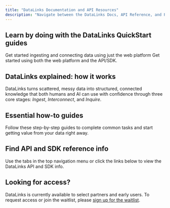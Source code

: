 ```yaml
---
title: "DataLinks Documentation and API Resources"
description: "Navigate between the DataLinks Docs, API Reference, and Python SDK Kit using the tabs at the top of this page."
---
```


## Learn by doing with the DataLinks QuickStart guides

<Columns cols={2}>
  <Card title="Web QuickStart Guide" icon="globe" iconType="regular" horizontal href="/get-started/quickstart">
    Get started ingesting and connecting data using just the web platform
  </Card>
  <Card title="API/SDK QuickStart Guide" icon="python" iconType="regular" horizontal href="/get-started/quickstart">
    Get started using both the web platform and the API/SDK.
  </Card>
</Columns>

## DataLinks explained: how it works

DataLinks turns scattered, messy data into structured, connected knowledge that both humans and AI can use with confidence through three core stages: _Ingest_, _Interconnect_, and _Inquire_.

<Columns cols={3}>
  <Card title="Clean and Ingest" icon="database" iconType="regular" href="/concepts/ingest-clean">
    
  </Card>
  <Card title="Interconnect" icon="folder-tree" iconType="regular" href="/concepts/interconnection">
    
  </Card>
  <Card title="Query and Insights" icon="magnifying-glass" iconType="regular" href="/concepts/query-insights">
    
  </Card>
</Columns>

## Essential how-to guides

Follow these step-by-step guides to complete common tasks and start getting value from your data right away.

<Columns cols={4}>
  <Card title="How To Create a Dataset" icon="database" iconType="regular" href="/how-to/create-dataset">
    
  </Card>
  <Card title="How To Create a Namespace" icon="folder-plus" iconType="regular" href="how-to/create-namespace">
    
  </Card>
  <Card title="How To Manage Connections" icon="folder-tree" iconType="regular" href="how-to/manage-connections">
    
  </Card>
  <Card title="How To Query Your Data" icon="magnifying-glass" iconType="regular" href="how-to/query-data">
    
  </Card>
</Columns>

## Find API and SDK reference info

Use the tabs in the top navigation menu or click the links below to view the DataLinks API and SDK info.

<Columns cols={2}>
  <Card title="API Reference" icon="globe" iconType="regular" horizontal href="/api-reference/datasets/fetch-datasets">
    
  </Card>
  <Card title="SDK Kit" icon="python" iconType="regular" horizontal href="/python-sdk">
    
  </Card>
</Columns>

## Looking for access?

DataLinks is currently available to select partners and early users. To request access or join the waitlist, please [sign up for the waitlist](https://datalinks.com/newsletter).